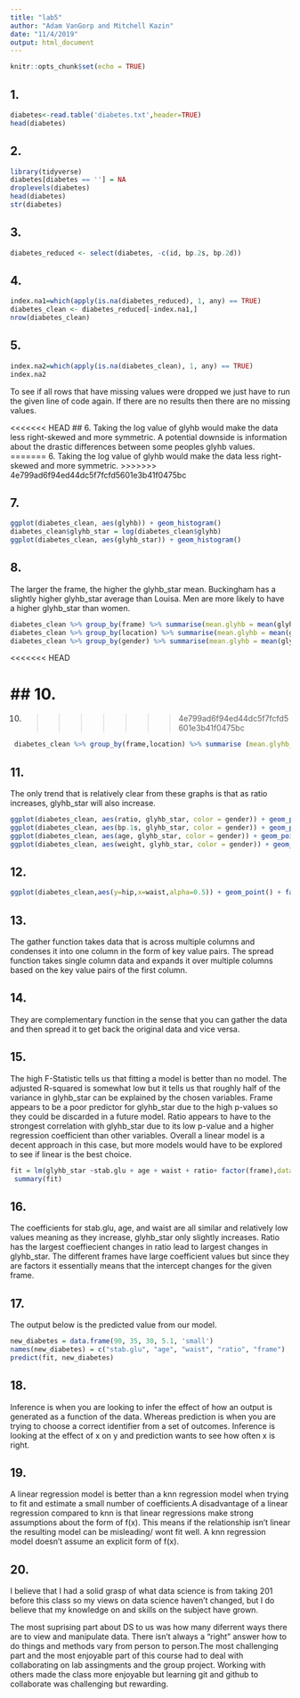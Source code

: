 ```yaml
---
title: "lab5"
author: "Adam VanGorp and Mitchell Kazin"
date: "11/4/2019"
output: html_document
---
```


```r
knitr::opts_chunk$set(echo = TRUE)
```

## 1. 
``` r
diabetes<-read.table('diabetes.txt',header=TRUE)
head(diabetes)
```
## 2.
``` r
library(tidyverse)
diabetes[diabetes == ''] = NA
droplevels(diabetes)
head(diabetes)
str(diabetes)
```
## 3.
``` r
diabetes_reduced <- select(diabetes, -c(id, bp.2s, bp.2d))
```
## 4.
```r
index.na1=which(apply(is.na(diabetes_reduced), 1, any) == TRUE)
diabetes_clean <- diabetes_reduced[-index.na1,]
nrow(diabetes_clean)
```

## 5.
``` r
index.na2=which(apply(is.na(diabetes_clean), 1, any) == TRUE)
index.na2
```
To see if all rows that have missing values were dropped we just have to run the given line of code again. If there are no results then there are no missing values. 

<<<<<<< HEAD
## 6.
Taking the log value of glyhb would make the data less right-skewed and more symmetric. A potential downside is information about the drastic differences between some peoples glyhb values.
=======
6.
Taking the log value of glyhb would make the data less right-skewed and more symmetric.
>>>>>>> 4e799ad6f94ed44dc5f7fcfd5601e3b41f0475bc

## 7.
``` r
ggplot(diabetes_clean, aes(glyhb)) + geom_histogram()
diabetes_clean$glyhb_star = log(diabetes_clean$glyhb)
ggplot(diabetes_clean, aes(glyhb_star)) + geom_histogram()

```

## 8.
The larger the frame, the higher the glyhb_star mean. Buckingham has a slightly higher glyhb_star average than Louisa. Men are more likely to have a higher glyhb_star than women.
``` r
diabetes_clean %>% group_by(frame) %>% summarise(mean.glyhb = mean(glyhb_star))
diabetes_clean %>% group_by(location) %>% summarise(mean.glyhb = mean(glyhb_star))
diabetes_clean %>% group_by(gender) %>% summarise(mean.glyhb = mean(glyhb_star))
```

<<<<<<< HEAD


## 10.
=======
10.
>>>>>>> 4e799ad6f94ed44dc5f7fcfd5601e3b41f0475bc
``` r
 diabetes_clean %>% group_by(frame,location) %>% summarise (mean.glyhb_star= mean(glyhb_star)) %>% ggplot(aes(x = frame, y = mean.glyhb_star, color = location)) + geom_point() + ggtitle("Average glyhb_star by Frame")
```

## 11.
The only trend that is relatively clear from these graphs is that as ratio increases, glyhb_star will also increase.
``` r
ggplot(diabetes_clean, aes(ratio, glyhb_star, color = gender)) + geom_point()
ggplot(diabetes_clean, aes(bp.1s, glyhb_star, color = gender)) + geom_point()
ggplot(diabetes_clean, aes(age, glyhb_star, color = gender)) + geom_point()
ggplot(diabetes_clean, aes(weight, glyhb_star, color = gender)) + geom_point()
```

## 12.
``` r
ggplot(diabetes_clean,aes(y=hip,x=waist,alpha=0.5)) + geom_point() + facet_wrap(~frame) 
```

## 13.
The gather function takes data that is across multiple columns and condenses it into one column in the form of key value pairs. The spread function takes single column data and expands it over multiple columns based on the key value pairs of the first column.

## 14.
They are complementary function in the sense that you can gather the data and then spread it to get back the original data and vice versa.

## 15.
The high F-Statistic tells us that fitting a model is better than no model. The adjusted R-squared is somewhat low but it tells us that roughly half of the variance in glyhb_star can be explained by the chosen variables. Frame appears to be a poor predictor for glyhb_star due to the high p-values so they could be discarded in a future model. Ratio appears to have to the strongest correlation with glyhb_star due to its low p-value and a higher regression coefficient than other variables. Overall a linear model is a decent approach in this case, but more models would have to be explored to see if linear is the best choice.
``` r
fit = lm(glyhb_star ~stab.glu + age + waist + ratio+ factor(frame),data=diabetes_clean)
 summary(fit)
```
## 16.
The coefficients for stab.glu, age, and waist are all similar and relatively low values meaning as they increase, glyhb_star only slightly increases. Ratio has the largest coeffiecient changes in ratio lead to largest changes in glyhb_star. The different frames have large coefficient values but since they are factors it essentially means that the intercept changes for the given frame.

## 17.
The output below is the predicted value from our model.
```r
new_diabetes = data.frame(90, 35, 30, 5.1, 'small')
names(new_diabetes) = c("stab.glu", "age", "waist", "ratio", "frame")
predict(fit, new_diabetes)
```

## 18.
Inference is when you are looking to infer the effect of how an output is generated as a function of the data. Whereas prediction is when you are trying to choose a correct identifier from a set of outcomes. Inference is looking at the effect of x on y and prediction wants to see how often x is right.

## 19.
A linear regression model is better than a knn regression model when trying to fit and estimate a small number of coefficients.A disadvantage of a linear regression compared to knn is that linear regressions make strong assumptions about the form of f(x). This means if the relationship isn't linear the resulting model can be misleading/ wont fit well. A knn regression model doesn't assume an explicit form of f(x).

## 20.
I believe that I had a solid grasp of what data science is from taking 201 before this class so my views on data science haven't changed, but I do believe that my knowledge on and skills on the subject have grown. 

The most suprising part about DS to us was how many diferrent ways there are to view and manipulate data. There isn't always a "right" answer how to do things and methods vary from person to person.The most challenging part and the most enjoyable part of this course had to deal with collaborating on lab assingments and the group project. Working with others made the class more enjoyable but learning git and github to collaborate was challenging but rewarding. 




